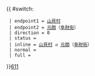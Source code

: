 {{ #switch: {{{format|}}}
  | endpoint1 = [[山貝村]]
  | endpoint2 = [[元朗]]（[[阜財街]]）
  | direction = 0
  | status = 
  | inline = [[山貝村]] ↺ [[元朗]]（[[阜財街]]）
  | normal =
  | full =
}}<noinclude>[[category:新界專線小巴路線模板|611]]</noinclude>
